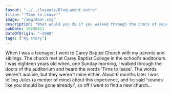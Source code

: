 ```yaml
---
layout: "../../layouts/BlogLayout.astro"
title: "'Time to Leave'"
image: "/img/door.svg"
description: "What would you do if you walked through the doors of your church one morning and heard the words 'Time to leave'?"
pubDate: 20230411
dateOfOrigin: "~2008"
tags: ["my story"]
---
```

When I was a teenager, I went to Carey Baptist Church with my parents and siblings. The church met at Carey Baptist College in the school's auditorium. I was eighteen years old when, one Sunday morning, I walked through the doors of the auditorium and heard the words 'Time to leave'. The words weren't audible, but they weren't mine either. About 6 months later I was telling Jules (a mentor of mine) about this experience, and he said 'sounds like you should be gone already!', so off I went to find a new church...